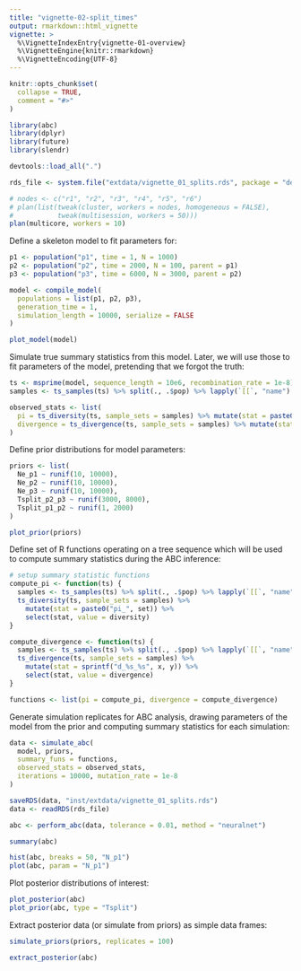 ```yaml
---
title: "vignette-02-split_times"
output: rmarkdown::html_vignette
vignette: >
  %\VignetteIndexEntry{vignette-01-overview}
  %\VignetteEngine{knitr::rmarkdown}
  %\VignetteEncoding{UTF-8}
---
```


```r
knitr::opts_chunk$set(
  collapse = TRUE,
  comment = "#>"
)
```

```r
library(abc)
library(dplyr)
library(future)
library(slendr)

devtools::load_all(".")
```

```r
rds_file <- system.file("extdata/vignette_01_splits.rds", package = "demografr")
```

```r
# nodes <- c("r1", "r2", "r3", "r4", "r5", "r6")
# plan(list(tweak(cluster, workers = nodes, homogeneous = FALSE),
#           tweak(multisession, workers = 50)))
plan(multicore, workers = 10)
```

Define a skeleton model to fit parameters for:

```r
p1 <- population("p1", time = 1, N = 1000)
p2 <- population("p2", time = 2000, N = 100, parent = p1)
p3 <- population("p3", time = 6000, N = 3000, parent = p2)

model <- compile_model(
  populations = list(p1, p2, p3),
  generation_time = 1,
  simulation_length = 10000, serialize = FALSE
)

plot_model(model)
```

Simulate true summary statistics from this model. Later, we will use those to fit parameters of the model, pretending that we forgot the truth:

```r
ts <- msprime(model, sequence_length = 10e6, recombination_rate = 1e-8) %>% ts_mutate(1e-8)
samples <- ts_samples(ts) %>% split(., .$pop) %>% lapply(`[[`, "name")

observed_stats <- list(
  pi = ts_diversity(ts, sample_sets = samples) %>% mutate(stat = paste0("pi_", set)) %>% select(stat, value = diversity),
  divergence = ts_divergence(ts, sample_sets = samples) %>% mutate(stat = sprintf("d_%s_%s", x, y)) %>% select(stat, value = divergence)
)
```

Define prior distributions for model parameters:

```r
priors <- list(
  Ne_p1 ~ runif(10, 10000),
  Ne_p2 ~ runif(10, 10000),
  Ne_p3 ~ runif(10, 10000),
  Tsplit_p2_p3 ~ runif(3000, 8000),
  Tsplit_p1_p2 ~ runif(1, 2000)
)

plot_prior(priors)
```

Define set of R functions operating on a tree sequence which will be used to compute summary statistics during the ABC inference:

```r
# setup summary statistic functions
compute_pi <- function(ts) {
  samples <- ts_samples(ts) %>% split(., .$pop) %>% lapply(`[[`, "name")
  ts_diversity(ts, sample_sets = samples) %>%
    mutate(stat = paste0("pi_", set)) %>%
    select(stat, value = diversity)
}

compute_divergence <- function(ts) {
  samples <- ts_samples(ts) %>% split(., .$pop) %>% lapply(`[[`, "name")
  ts_divergence(ts, sample_sets = samples) %>%
    mutate(stat = sprintf("d_%s_%s", x, y)) %>%
    select(stat, value = divergence)
}

functions <- list(pi = compute_pi, divergence = compute_divergence)
```

Generate simulation replicates for ABC analysis, drawing parameters of the model from the prior and computing summary statistics for each simulation:

```r
data <- simulate_abc(
  model, priors,
  summary_funs = functions,
  observed_stats = observed_stats,
  iterations = 10000, mutation_rate = 1e-8
)
```

```r
saveRDS(data, "inst/extdata/vignette_01_splits.rds")
data <- readRDS(rds_file)
```

```r
abc <- perform_abc(data, tolerance = 0.01, method = "neuralnet")
```

```r
summary(abc)
```

```r
hist(abc, breaks = 50, "N_p1")
plot(abc, param = "N_p1")
```

Plot posterior distributions of interest:

```r
plot_posterior(abc)
plot_prior(abc, type = "Tsplit")
```

Extract posterior data (or simulate from priors) as simple data frames:

```r
simulate_priors(priors, replicates = 100)
```

```r
extract_posterior(abc)
```

